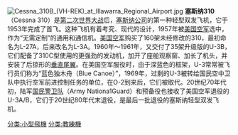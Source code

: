 [[File:Cessna_310B_(VH-REK)_at_Illawarra_Regional_Airport.jpg|thumb]]
'''塞斯纳310'''（Cessna 310）是[[第二次世界大战|第二次世界大战]]后，[[西斯納|塞斯纳公司]]的第一种轻型双发飞机，它于1953年完成了首飞。这种飞机有着考究、现代的设计，1957年被[[美国空军|美国空军]]选中，作为“无需定制”的通用和通信机。[[美国空军|美国空军]]购买了160架未经修改的310，最初命名为L-27A，后来改名为L-3A。1960年～1961年，又交付了35架升级版的U-3B，它们配备了310C型使用的更强劲的发动机，加开了座舱观察窗、加长了机头，并安装了后掠形的[[垂直尾翼|垂直尾翼]]。在美国空军服役时，由于深蓝色的框架，U-3常常被飞行员们称为“蓝色独木舟（Blue Canoe）”，1969年，过剩的U-3被转给国民空中卫队中执行空军前进控制任务的单位，在O-2到来后，它们被取代。20世纪70年代初，陆军[[国民警卫队|国民警卫队]]（Army Nationa1Guard）和预备役也接收了美国空军退役的U-3A/B，它们于20世纪80年代末退役，是最后一批退役的塞斯纳轻型双发飞机。

[[分类:小型飛機|分类:小型飛機]]
[[分类:教練機|分类:教練機]]